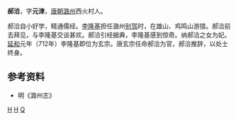 '''郝洽'''{{BD|687年|？|749年||catIdx=H}}，字'''元津'''，[[唐朝|唐朝]][[潞州|潞州]]西火村人。

郝洽自小好学，精通儒经。[[李隆基|李隆基]]担任潞州[[别驾|别驾]]时，在雄山、鸡鸣山游猎。郝洽前去拜见，与李隆基交谈甚欢。郝洽引经据典，李隆基感到惊奇。纳郝洽之女为妃。[[延和_(唐朝)|延和]]元年（712年）李隆基即位为玄宗。唐玄宗任命郝洽为官，郝洽推辞，以处士终身。

== 参考资料 ==
*明《潞州志》

[[Category:唐朝官员|H]]
[[Category:长治人|H]]
[[Category:郝姓|Q]]